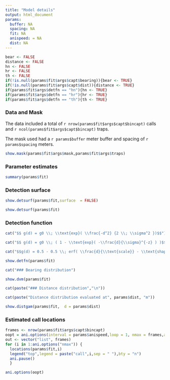 ```yaml
---
title: "Model details"
output: html_document
params:
  buffer: NA
  spacing: NA
  fit: NA
  anispeed: = NA
  dist: NA
---
```

```r
bear <- FALSE
distance <- FALSE
hn <- FALSE
hr <- FALSE
th <- FALSE
if(!is.null(params$fit$args$capt$bearing)){bear <- TRUE}
if(!is.null(params$fit$args$capt$dist)){distance <- TRUE}
if(params$fit$args$detfn == "hn"){hn <- TRUE}
if(params$fit$args$detfn == "hr"){hr <- TRUE}
if(params$fit$args$detfn == "th"){th <- TRUE}
```

### Data and Mask

The data included a total of `r nrow(params$fit$args$capt$bincapt)` calls and `r ncol(params$fit$args$capt$bincapt)` traps.

The mask used had a `r params$buffer` meter buffer and spacing of `r params$spacing` meters.

```r
show.mask(params$fit$args$mask,params$fit$args$traps)
```



### Parameter estimates


```r
summary(params$fit)
```



### Detection surface

```r
show.detsurf(params$fit,surface  = FALSE)
```

```r
show.detsurf(params$fit)
```


### Detection function

```r
cat("$$ g(d) = g0 \\; \\text{exp}( \\frac{-d^2} {2 \\; \\sigma^2 })$$")
```

```r
cat("$$ g(d) = g0 \\; ( 1 - \\text{exp}( -\\frac{d}{\\sigma}^{-z} ) )$$")
```

```r
cat("$$g(d) = 0.5 - 0.5 \\; erf( \\frac{d}{\\text{scale}} - \\text{shape})$$")
```

```r
show.detfn(params$fit)
```




```r
cat("### Bearing distribution")

```

```r
show.dvm(params$fit)
```

```r
cat(paste("### Distance distribution","\n"))

cat(paste("Distance distribution evaluated at", params$dist, "m"))

```

```r
show.distgam(params$fit,  d = params$dist)
```



### Estimated call locations

```r
frames <- nrow(params$fit$args$capt$bincapt)
oopt = ani.options(interval = params$anispeed,loop = 1, nmax = frames,ani.width = 600,ani.height = 600)
out <- vector("list", frames)
for (i in 1:ani.options("nmax")) {
  locations(params$fit,i)
  legend("top",legend = paste("call",i,sep = " "),bty = "n")
  ani.pause()
  }

ani.options(oopt)

```